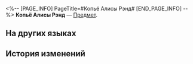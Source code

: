 <%-- [PAGE_INFO]
PageTitle=#Копьё Алисы Рэнд#
[END_PAGE_INFO] --%>
{{Предмет Инфобокс
|id          = 250033
|Изображение = Предмет Копьё Алисы Рэнд.png
|Тип         = 
|Инвентарь   = 
|Редкость    = 1
|Эффект      = 
|Описание    = 
}}
'''Копьё Алисы Рэнд''' — [[Предмет]].

==На других языках==
{{На других языках
|en   = Alisa Rand's Lance
|zhs  = 阿丽萨•兰德的骑枪
|zht  = 阿麗薩•蘭德的騎槍
|ja   = アリサ・ランドの槍
|ko   = 알리사•랜드의 랜스
|es   = Lanza de Alisa Rand
|fr   = Lance d'Alisa Rand
|ru   = Копьё Алисы Рэнд
|th   = หอกของ Alisa Rand
|vi   = Ngọn Thương Của Alisa Rand
|de   = Alisa Rands Lanze
|id   = Tombak Alisa Rand
|pt   = Lança de Alisa Rand
}}

==История изменений==
{{История изменений|3.5}}